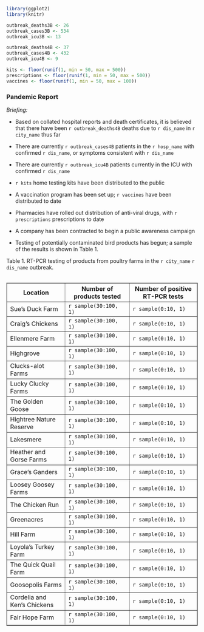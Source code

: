 ```r

library(ggplot2)
library(knitr)

outbreak_deaths3B <- 26
outbreak_cases3B <- 534
outbreak_icu3B <- 13

outbreak_deaths4B <- 37
outbreak_cases4B <- 432
outbreak_icu4B <- 9

kits <- floor(runif(1, min = 50, max = 500))
prescriptions <- floor(runif(1, min = 50, max = 500))
vaccines <- floor(runif(1, min = 50, max = 100))
```

### Pandemic Report {.unnumbered}

*Briefing:*

* Based on collated hospital reports and death certificates, it is believed that there have been `r outbreak_deaths4B` deaths due to `r dis_name` in `r city_name` thus far

* There are currently `r outbreak_cases4B` patients in the `r hosp_name` with confirmed `r dis_name`, or symptoms consistent with `r dis_name`

* There are currently `r outbreak_icu4B`  patients currently in the ICU with confirmed `r dis_name`

* `r kits` home testing kits have been distributed to the public 

* A vaccination program has been set up; `r vaccines` have been distributed to date

* Pharmacies have rolled out distribution of anti-viral drugs, with `r prescriptions` prescriptions to date

* A company has been contracted to begin a public awareness campaign

* Testing of potentially contaminated bird products has begun; a sample of the results is shown in Table 1.

Table 1. RT-PCR testing of products from poultry farms in the `r city_name` `r dis_name` outbreak.
<table>
<table border="1">
  <tr>
    <th>Location</th>
    <th>Number of products tested</th>
    <th>Number of positive RT-PCR tests</th>
  </tr>
  <tr>
    <td>Sue's Duck Farm</td>
    <td>`r sample(30:100, 1)`</td>
    <td>`r sample(0:10, 1)`</td>
  </tr>
  <tr>
    <td>Craig's Chickens</td>
    <td>`r sample(30:100, 1)`</td>
    <td>`r sample(0:10, 1)`</td>
  </tr>
  <tr>
    <td>Ellenmere Farm</td>
    <td>`r sample(30:100, 1)`</td>
    <td>`r sample(0:10, 1)`</td>
  </tr>
  <tr>
    <td>Highgrove</td>
    <td>`r sample(30:100, 1)`</td>
    <td>`r sample(0:10, 1)`</td>
  </tr>
  <tr>
    <td>Clucks-alot Farms</td>
    <td>`r sample(30:100, 1)`</td>
    <td>`r sample(0:10, 1)`</td>
  </tr>
  <tr>
    <td>Lucky Clucky Farms</td>
    <td>`r sample(30:100, 1)`</td>
    <td>`r sample(0:10, 1)`</td>
  </tr>
  <tr>
    <td>The Golden Goose</td>
    <td>`r sample(30:100, 1)`</td>
    <td>`r sample(0:10, 1)`</td>
  </tr>
  <tr>
    <td>Hightree Nature Reserve</td>
    <td>`r sample(30:100, 1)`</td>
    <td>`r sample(0:10, 1)`</td>
  </tr>
  <tr>
    <td>Lakesmere</td>
    <td>`r sample(30:100, 1)`</td>
    <td>`r sample(0:10, 1)`</td>
  </tr>
  <tr>
    <td>Heather and Gorse Farms</td>
    <td>`r sample(30:100, 1)`</td>
    <td>`r sample(0:10, 1)`</td>
  </tr>
  <tr>
    <td>Grace's Ganders</td>
    <td>`r sample(30:100, 1)`</td>
    <td>`r sample(0:10, 1)`</td>
  </tr>
  <tr>
    <td>Loosey Goosey Farms</td>
    <td>`r sample(30:100, 1)`</td>
    <td>`r sample(0:10, 1)`</td>
  </tr>
  <tr>
    <td>The Chicken Run</td>
    <td>`r sample(30:100, 1)`</td>
    <td>`r sample(0:10, 1)`</td>
  </tr>
  <tr>
    <td>Greenacres</td>
    <td>`r sample(30:100, 1)`</td>
    <td>`r sample(0:10, 1)`</td>
  </tr>
  <tr>
    <td>Hill Farm</td>
    <td>`r sample(30:100, 1)`</td>
    <td>`r sample(0:10, 1)`</td>
  </tr>
  <tr>
    <td>Loyola's Turkey Farm</td>
    <td>`r sample(30:100, 1)`</td>
    <td>`r sample(0:10, 1)`</td>
  </tr>
  <tr>
    <td>The Quick Quail Farm</td>
    <td>`r sample(30:100, 1)`</td>
    <td>`r sample(0:10, 1)`</td>
  </tr>
  <tr>
    <td>Goosopolis Farms</td>
    <td>`r sample(30:100, 1)`</td>
    <td>`r sample(0:10, 1)`</td>
  </tr>
  <tr>
    <td>Cordelia and Ken's Chickens</td>
    <td>`r sample(30:100, 1)`</td>
    <td>`r sample(0:10, 1)`</td>
  </tr>
  <tr>
    <td>Fair Hope Farm</td>
    <td>`r sample(30:100, 1)`</td>
    <td>`r sample(0:10, 1)`</td>
  </tr>
</table>  
<br><br>
